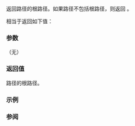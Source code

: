 {{cpp/experimental/fs/path/title|root_path}}
{{cpp/experimental/fs/path/navbar}}
{{dcl begin}}
{{dcl|since=fs_ts|1=
path root_path() const;
}}
{{dcl end}}

返回路径的根路径。如果路径不包括根路径，则返回 {{c|path()}}。

相当于返回如下值：
{{cc|
root_name() / root_directory()
}}

===参数===
（无）

===返回值===
路径的根路径。

{{cpp/impldef exception}}

===示例===
{{example|code=
#include &lt;experimental/filesystem&gt;
#include &lt;iostream&gt;
namespace fs = std::experimental::filesystem;

int main()
{
    std::cout &lt;&lt; "当前根路径为: " &lt;&lt; fs::current_path().root_path() &lt;&lt; '\n';
}
|p=true
|output=
当前根路径为: "C:\"
}}

===参阅===
{{dsc begin}}
{{dsc inc|cpp/experimental/fs/path/dsc root_name}}
{{dsc inc|cpp/experimental/fs/path/dsc root_directory}}
{{dsc end}}